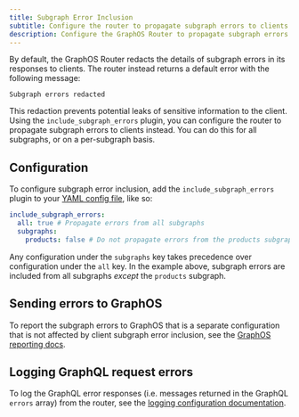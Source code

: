 ```yaml
---
title: Subgraph Error Inclusion
subtitle: Configure the router to propagate subgraph errors to clients
description: Configure the GraphOS Router to propagate subgraph errors to clients for all subgraphs or on a per-subgraph basis.
---
```


By default, the GraphOS Router redacts the details of subgraph errors in its responses to clients. The router instead returns a default error with the following message:

```
Subgraph errors redacted
```

This redaction prevents potential leaks of sensitive information to the client. Using the `include_subgraph_errors` plugin, you can configure the router to propagate subgraph errors to clients instead. You can do this for all subgraphs, or on a per-subgraph basis.

## Configuration

To configure subgraph error inclusion, add the `include_subgraph_errors` plugin to your [YAML config file](./overview/#yaml-config-file), like so:

```yaml title="router.yaml"
include_subgraph_errors:
  all: true # Propagate errors from all subgraphs
  subgraphs:
    products: false # Do not propagate errors from the products subgraph
```

Any configuration under the `subgraphs` key takes precedence over configuration under the `all` key. In the example above, subgraph errors are included from all subgraphs _except_ the `products` subgraph.

## Sending errors to GraphOS
To report the subgraph errors to GraphOS that is a separate configuration that is not affected by client subgraph error inclusion, see the [GraphOS reporting docs](./telemetry/apollo-telemetry).

## Logging GraphQL request errors
To log the GraphQL error responses (i.e. messages returned in the GraphQL `errors` array) from the router, see the [logging configuration documentation](./telemetry/exporters/logging/overview).

